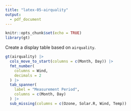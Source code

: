 ```yaml
---
title: "latex-05-airquality"
output: 
  - pdf_document
---
```


```r
knitr::opts_chunk$set(echo = TRUE)
library(gt)
```

Create a display table based on `airquality`.

```r
gt(airquality) |>
  cols_move_to_start(columns = c(Month, Day)) |>
  fmt_number(
    columns = Wind,
    decimals = 2
  ) |>
  tab_spanner(
    label = "Measurement Period",
    columns = c(Month, Day)
  ) |>
  sub_missing(columns = c(Ozone, Solar.R, Wind, Temp))
```
